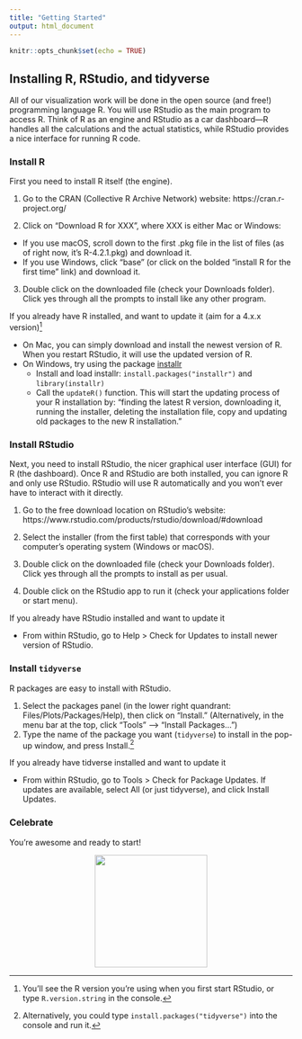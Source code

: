 ```yaml
---
title: "Getting Started"
output: html_document
---
```


```r
knitr::opts_chunk$set(echo = TRUE)
```

## Installing R, RStudio, and tidyverse

All of our visualization work will be done in the open source (and free!) programming language R. You will use RStudio as the main program to access R. Think of R as an engine and RStudio as a car dashboard—R handles all the calculations and the actual statistics, while RStudio provides a nice interface for running R code.

### Install R
First you need to install R itself (the engine).

1. Go to the CRAN (Collective R Archive Network) website: https://cran.r-project.org/

2. Click on “Download R for XXX”, where XXX is either Mac or Windows:
  - If you use macOS, scroll down to the first .pkg file in the list of files (as of right now, it’s R-4.2.1.pkg) and download it.
  - If you use Windows, click “base” (or click on the bolded “install R for the first time” link) and download it.
  
3. Double click on the downloaded file (check your Downloads folder). Click yes through all the prompts to install like any other program.

If you already have R installed, and want to update it (aim for a 4.x.x version)[^1]

* On Mac, you can simply download and install the newest version of R. When you restart RStudio, it will use the updated version of R.
* On Windows, try using the package [installr](https://cran.r-project.org/web/packages/installr/index.html)
  - Install and load installr: `install.packages("installr")` and `library(installr)`
  - Call the `updateR()` function. This will start the updating process of your R installation by: “finding the latest R version, downloading it, running the installer, deleting the installation file, copy and updating old packages to the new R installation.”

### Install RStudio
Next, you need to install RStudio, the nicer graphical user interface (GUI) for R (the dashboard). Once R and RStudio are both installed, you can ignore R and only use RStudio. RStudio will use R automatically and you won’t ever have to interact with it directly.

1. Go to the free download location on RStudio’s website: https://www.rstudio.com/products/rstudio/download/#download

2. Select the installer (from the first table) that corresponds with your computer’s operating system (Windows or macOS).

3. Double click on the downloaded file (check your Downloads folder). Click yes through all the prompts to install as per usual.

4. Double click on the RStudio app to run it (check your applications folder or start menu).

If you already have RStudio installed and want to update it

* From within RStudio, go to Help > Check for Updates to install newer version of RStudio.

### Install `tidyverse`

R packages are easy to install with RStudio. 

1. Select the packages panel  (in the lower right quandrant: Files/Plots/Packages/Help), then click on “Install.” (Alternatively, in the menu bar at the top, click "Tools" --> "Install Packages...") 
2. Type the name of the package you want (`tidyverse`) to install in the pop-up window, and press Install.[^2]

If you already have tidverse installed and want to update it

* From within RStudio, go to Tools > Check for Package Updates. If updates are available, select All (or just tidyverse), and click Install Updates.

### Celebrate

You're awesome and ready to start!

<div style="text-align:center;"><img src="https://media.giphy.com/media/35HTaxVJWzp2QOShct/giphy.gif" width="200"></div>


[^1]: You'll see the R version you're using when you first start RStudio, or type `R.version.string` in the console.
[^2]: Alternatively, you could type `install.packages("tidyverse")` into the console and run it.
